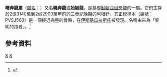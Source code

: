{{Automatic Taxobox
| taxon = Eodromaeus
| fossil_range = [[卡尼阶|卡尼阶]]，{{fossilrange|231.4|229}}
| image = Eodromaeus SIZE 01.png
| image_caption = 曙奔龍與[[人類|人類]]的體型比較。
| authority = Martinez ''et al.'', 2011
| type_species = '''墨氏曙奔龍<br>''Eodromaeus murphi'''''
| type_species_authority = Martinez ''et al.'', 2011
}}

'''曙奔龍屬'''（[[學名|屬名]]：{{lang|la|''Eodromaeus''}}）又名'''曉奔龍'''或'''始馳龍'''，是基礎[[獸腳亞目|獸腳亞目]][[恐龍|恐龍]]的一屬。它們生存於2億3140萬到2億2900萬年前的[[三疊紀|三疊紀]]晚期的[[阿根廷|阿根廷]]。其正模標本（編號：PVSJ560）是一個接近完整的骨骼，在[[伊斯基瓜拉斯托|伊斯基瓜拉斯托]]被發現。名稱由來為「黎明的跑者」。<ref name="Martinez2011">{{Cite journal |author=Ricardo N. Martinez, Paul C. Sereno, Oscar A. Alcober, Carina E. Colombi, Paul R. Renne, Isabel P. Montañez and Brian S. Currie |year=2011 |title=A Basal Dinosaur from the Dawn of the Dinosaur Era in Southwestern Pangaea |url=http://www.sciencemag.org/content/331/6014/206.abstract |journal=Science |volume=331 |issue=6014 |pages=206–210 |doi=10.1126/science.1198467 |access-date=2011-01-19 |archive-date=2011-01-19 |archive-url=https://web.archive.org/web/20110119205005/http://www.sciencemag.org/content/331/6014/206.abstract |dead-url=no }}</ref>

==參考資料==
{{reflist}}
{{主龍形下綱|A.}}

{{Taxonbar|from=Q1576725}}

[[Category:三疊紀恐龍|S]]
[[Category:獸腳亞目|S]]